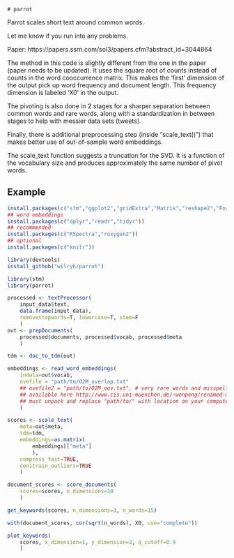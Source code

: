 	# parrot

Parrot scales short text around common words.

Let me know if you run into any problems.

Paper: https://papers.ssrn.com/sol3/papers.cfm?abstract_id=3044864

The method in this code is slightly different from the one in the paper (paper needs to be updated). It uses the square root of counts instead of counts in the word cooccurrence matrix. This makes the 'first' dimension of the output pick up word frequency and document length. This frequency dimension is labeled 'X0' in the output.

The pivoting is also done in 2 stages for a sharper separation between common words and rare words, along with a standardization in between stages to help with messier data sets (tweets).

Finally, there is additional preprocessing step (inside "scale_text()") that makes better use of out-of-sample word embeddings.

The scale_text function suggests a truncation for the SVD. It is a function of the vocabulary size and produces approximately the same number of pivot words.

## Example



```r

install.packages(c("stm","ggplot2","gridExtra","Matrix","reshape2","ForeCA","devtools"))
## word embeddings
install.packages(c("dplyr","readr","tidyr"))
## recommended
install.packages(c("RSpectra","roxygen2"))
## optional
install.packages(c("knitr"))

library(devtools)
install_github("wilryh/parrot")

library(stm)
library(parrot)

processed <- textProcessor(
    input_data$text,
    data.frame(input_data),
    removestopwords=T, lowercase=T, stem=F
    )
out <- prepDocuments(
    processed$documents, processed$vocab, processed$meta
    )

tdm <- doc_to_tdm(out)

embeddings <- read_word_embeddings(
    indata=out$vocab,
    ovefile = "path/to/O2M_overlap.txt"
    ## ovefile2 = "path/to/O2M_oov.txt", # very rare words and misspellings
    ## available here http://www.cis.uni-muenchen.de/~wenpeng/renamed-meta-emb.tar.gz
    ## must unpack and replace "path/to/" with location on your computer
    )

scores <- scale_text(
    meta=out$meta,
    tdm=tdm,
    embeddings=as.matrix(
        embeddings[["meta"]
        ),
    compress_fast=TRUE,
    constrain_outliers=TRUE
    )

document_scores <- score_documents(
    scores=scores, n_dimensions=10
    )

get_keywords(scores, n_dimensions=3, n_words=15)

with(document_scores, cor(sqrt(n_words), X0, use="complete"))

plot_keywords(
    scores, x_dimension=1, y_dimension=2, q_cutoff=0.9
    )
```
